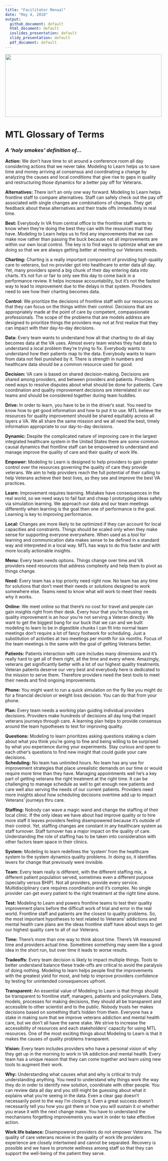 ```yaml
---
title: "Facilitator Manual"
date: "May 4, 2018"
output: 
  github_document: default
  html_document: default
  ioslides_presentation: default
  slidy_presentation: default
  pdf_document: default
---
```


<!--MTL Logo -->
<img src = "https://raw.githubusercontent.com/lzim/teampsd/teampsd_style/ModelingtoLearn_logo_testdontguess.png"
     height = "200" width = "500">  


# MTL Glossary of Terms

### *A ‘holy smokes’ definition of...*

**Action:** We don’t have time to sit around a conference room all day considering actions that we never take. Modeling to Learn helps us to save time and money arriving at consensus and coordinating a change by analyzing the causes and local conditions that give rise to gaps in quality and restructuring those dynamics for a better pay off for Veterans.  

**Alternatives:** There isn’t an only one way forward. Modeling to Learn helps frontline staff to compare alternatives. Staff can safely check out the pay off associated with single changes are combinations of changes. They get feedback about these alternatives and their trade offs immediately in real time.  

**Best:** Everybody in VA from central office to the frontline staff wants to know when they’re doing the best they can with the resources that they have. Modeling to Learn helps us to find any improvements that we can make now rather than passing the buck because not all improvements are within our own local control. The key is to find ways to optimize what we are doing so that we are always getting better at meeting our Veterans needs.  

**Charting:** Charting is a really important component of providing high-quality care to veterans, but no provider got into healthcare to enter data all day. Yet, many providers spend a big chunk of their day entering data into charts. It’s not fun or fair to only see this day to come back in a performance review. It helps increase accountability, but it’s not the fastest way to lead to improvement due to the delays in that system. Providers need to see how their charting becomes data.  

**Control:** We prioritize the decisions of frontline staff with our resources so that they can focus on the things within their control. Decisions that are appropriately made at the point of care by competent, compassionate professionals. The scope of the problems that are models address are designed to prioritize things the providers may not at first realize that they can impact with their day-to-day decisions.  

**Data:** Every team wants to understand how all that charting to do all day becomes data at the VA uses. Almost every team wishes they had data to understand a local problem they’re trying to fix. Everybody wants to understand how their patients map to the data. Everybody wants to learn from data not feel punished by it. There is strength in numbers and healthcare data should be a common resource used for good.  

**Decision:** VA care is based on shared decision-making. Decisions are shared among providers, and between providers and patients. Providers need ways to resolve disputes about what should be done for patients. Care coordination and quality improvement decisions are interrelated in our teams and should be considered together during team huddles.  

**Drive:** In order to learn, you have to be in the driver’s seat. You need to know how to get good information and how to put it to use. MTL believe the resources for quality improvement should be shared equitably across all layers a VA. We all share the same mission and we all need the best, timely information appropriate to our day-to-day decisions.  

**Dynamic:** Despite the complicated nature of improving care in the largest integrated healthcare system in the United States there are some common causal dynamics that frontline staff can be empowered to understand and manage improve the quality of care and their quality of work life.  

**Empower:** Modeling to Learn is designed to help providers to gain greater control over the resources governing the quality of care they provide veterans. We aim to help providers reach the full potential of their calling to help Veterans achieve their best lives, as they see and improve the best VA practices.  

**Learn:** Improvement requires learning. Mistakes have consequences in the real world, so we need ways to fail fast and cheap I prototyping ideas safely via simulation learning. We approach our data and our team meetings differently when learning is the goal then one of performance is the goal. Learning is key to improving performance.  

**Local:** Changes are more likely to be optimized if they can account for local capacities and constraints. Things should be scaled only when they make sense for supporting everyone everywhere. When used as a tool for learning and communication data makes sense to be defined in a standard way and interpreted in a local way. MTL has ways to do this faster and with more locally actionable insights.  

**Menu:** Every team needs options. Things change over time and VA providers need resources that address complexity and help them to pivot as things change.  

**Need:** Every team has a top priority need right now. No team has any time for solutions that don’t meet their needs or solutions designed to work somewhere else. Teams need to know what will work to meet their needs why it works.  

**Online:** We meet online so that there’s no cost for travel and people can gain insights right from their desk. Every hour that you’re focusing on quality improvement is an hour you’re not serving a Veteran directly. We want to get the biggest bang for our buck that we can and we built modeling to learn to be in digestible chunks I can fit into normal team meetings don’t require a lot of fancy footwork for scheduling. Just a substitution of activities at two meetings per month for six months. Focus of the team meetings is the same with the goal of getting Veterans better.  

**Patients:** Patients interaction with care includes many dimensions and it’s really hard to get all of them right, all the time and every where. Amazingly, veterans get significantly better with a lot of our highest quality treatments. Veteran patients deserve our very best and everybody here is dedicated to the mission to serve them. Therefore providers need the best tools to meet their needs and find ongoing improvements.  

**Phone:** You might want to run a quick simulation on the fly like you might do for a financial decision or weight loss decision. You can do that from your phone.   

**Plan:** Every team needs a working plan guiding individual providers decisions. Providers make hundreds of decisions all day long that impact veterans journeys through care. A learning plan helps to provide consensus around the team hypotheses to test for improving quality.  

**Questions:** Modeling to learn prioritizes asking questions staking a claim about what you think you’re going to fine and being willing to be surprised by what you experience during your experiments. Stay curious and open to each other‘s questions to find new insight that could guide your care decisions.  
**Scheduling:** No team has unlimited hours. No team has any use for improvement strategies that place unrealistic demands on our time or would require more time than they have. Managing appointments well he’s a key part of getting veterans the right treatment at the right time. It can be challenging to manage schedule as well to get enough new patients and care well also serving the needs of our current patients. Providers need more insights about how scheduling decisions overtime add up to impact Veterans’ journeys thru care.  

**Staffing:** Nobody can wave a magic wand and change the staffing of their local clinic. If the only ideas we have about had improve quality or to hire more staff it leaves providers feeling disempowered because it’s outside of their control. Yet, staffing changes are constant in any healthcare system as staff turnover. Staff turnover has a major impact on the quality of care. Understanding the role of staffing has to be taken into consideration with other factors team space in their clinics.  

**System:** Modeling to learn redefines the ‘system’ from the healthcare system to the system dynamics quality problems. In doing so, it identifies levers for change that previously were invisible.  

**Team:** Every team really is different, with the different staffing mix, a different patient population served, sometimes even a different purpose (specialty versus BHIP). Not all providers, provide every service. Multidisciplinary care requires coordination and it’s complex. No single provider can get every patient to the right treatment at the right time alone.  

**Test:** Modeling to Learn and powers frontline teams to test their quality improvement plans before the difficult work of trial and error in the real world. Frontline staff and patients are the closest to quality problems. So, the most important hypotheses to test related to Veterans’ addictions and mental health care plans are the ideas frontline staff have about ways to get our highest quality care to all of our Veterans.  

**Time:** There’s more than one way to think about time. There’s VA measured time and providers actual time. Sometimes something may seem like a good idea in the short run, but over time it leads to worse results.  

**Tradeoffs:** Every team decision is likely to impact multiple things. Tools to better understand balance these trade-offs are critical to avoid the paralysis of doing nothing. Modeling to learn helps people find the improvements with the greatest yield for most, and help to improve providers confidence by testing for unintended consequences upfront.  

**Transparent:** An essential value of Modeling to Learn is that things should be transparent to frontline staff, managers, patients and policymakers. Data, models, processes for making decisions, they should all be transparent and accessible to other scientist and to the public. Nobody trusts her makes decisions based on something that’s hidden from them. Everyone has a stake in making sure that we improve veterans addiction and mental health care, but we don’t all have the same stake. We strive to increase the accessibility of resources and each stakeholders’ capacity for using MTL resources. One of the most exciting things about Modeling to Learn is that it makes the causes of quality problems transparent.  

**Vision:** Every team includes providers who have a personal vision of why they get up in the morning to work in VA addiction and mental health. Every team has a unique reason that they can come together and learn using new tools to augment their work.  

**Why:** Understanding what causes what and why is critical to truly understanding anything. You need to understand why things work the way they do in order to identify new solution, coordinate with other people. You can review data all day and you still might be guessing about what it explains what you’re seeing in the data. Even a clear gap doesn’t necessarily point to the way I’m closing it. Even a great success doesn’t necessarily tell you how you got there or how you will sustain it or whether you erase it with the next change make. You have to understand the mechanisms forgetting improvements you want in order to take effective action.  

**Work life balance:** Disempowered providers do not empower Veterans. The quality of care veterans receive in the quality of work life providers experience are closely intertwined and cannot be separated. Recovery is possible and we have to promote wellness among staff so that they can support the well-being of the patient they serve.  
